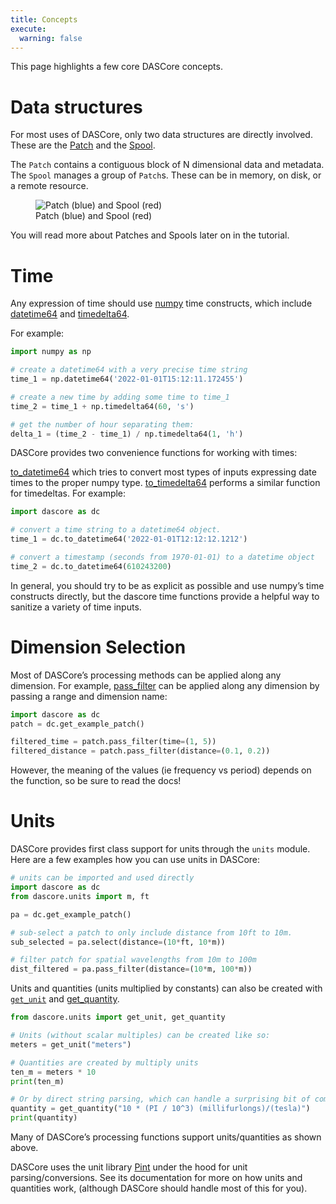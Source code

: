 ```yaml
---
title: Concepts
execute:
  warning: false
---
```

This page highlights a few core DASCore concepts.

# Data structures

For most uses of DASCore, only two data structures are directly involved.
These are the [Patch](patch.qmd) and the [Spool](spool.qmd).

The `Patch` contains a contiguous block of N dimensional data and metadata.
The `Spool` manages a group of `Patch`s. These can be in memory, on
disk, or a remote resource.

![Patch (blue) and Spool (red)](../_static/patch_n_spool.png){#fig-patch_n_spool}

You will read more about Patches and Spools later on in the tutorial.

# Time

Any expression of time should use [numpy](https://numpy.org/doc/stable/reference/arrays.datetime.html) time
constructs, which include [datetime64](https://numpy.org/doc/stable/reference/arrays.scalars.html#numpy.datetime64)
and [timedelta64](https://numpy.org/doc/stable/reference/arrays.scalars.html#numpy.timedelta64).

For example:

```python
import numpy as np

# create a datetime64 with a very precise time string
time_1 = np.datetime64('2022-01-01T15:12:11.172455')

# create a new time by adding some time to time_1
time_2 = time_1 + np.timedelta64(60, 's')

# get the number of hour separating them:
delta_1 = (time_2 - time_1) / np.timedelta64(1, 'h')
```

DASCore provides two convenience functions for working with times:

[to_datetime64](`dascore.utils.time.to_datetime64`) which tries to convert most types of inputs expressing date times
to the proper numpy type. [to_timedelta64](`dascore.utils.time.to_datetime64`) performs a similar function for
timedeltas. For example:

```python
import dascore as dc

# convert a time string to a datetime64 object.
time_1 = dc.to_datetime64('2022-01-01T12:12:12.1212')

# convert a timestamp (seconds from 1970-01-01) to a datetime object
time_2 = dc.to_datetime64(610243200)
```

In general, you should try to be as explicit as possible and use numpy's time constructs directly, but the
dascore time functions provide a helpful way to sanitize a variety of time inputs.

# Dimension Selection

Most of DASCore's processing methods can be applied along any dimension. For example,
[pass_filter](`dascore.proc.filter.pass_filter`) can be applied along any dimension by passing a range and
dimension name:

```python
import dascore as dc
patch = dc.get_example_patch()

filtered_time = patch.pass_filter(time=(1, 5))
filtered_distance = patch.pass_filter(distance=(0.1, 0.2))
```
However, the meaning of the values (ie frequency vs period) depends on the function, so be sure to read the docs!

# Units

DASCore provides first class support for units through the `units` module. Here are a few examples how you can use units in DASCore:

```python
# units can be imported and used directly
import dascore as dc
from dascore.units import m, ft

pa = dc.get_example_patch()

# sub-select a patch to only include distance from 10ft to 10m.
sub_selected = pa.select(distance=(10*ft, 10*m))

# filter patch for spatial wavelengths from 10m to 100m
dist_filtered = pa.pass_filter(distance=(10*m, 100*m))
```

Units and quantities (units multiplied by constants) can also be created with [`get_unit`](`dascore.units.get_unit`) and [get_quantity](`dascore.units.get_quantity`).

```python
from dascore.units import get_unit, get_quantity

# Units (without scalar multiples) can be created like so:
meters = get_unit("meters")

# Quantities are created by multiply units
ten_m = meters * 10
print(ten_m)

# Or by direct string parsing, which can handle a surprising bit of complexity
quantity = get_quantity("10 * (PI / 10^3) (millifurlongs)/(tesla)")
print(quantity)
```

Many of DASCore's processing functions support units/quantities as shown above.

:::{.callout-note}
DASCore uses the unit library [Pint](https://github.com/hgrecco/pint) under the hood for unit parsing/conversions. See its documentation for more on how units and quantities work, (although DASCore should handle most of this for you).
:::
